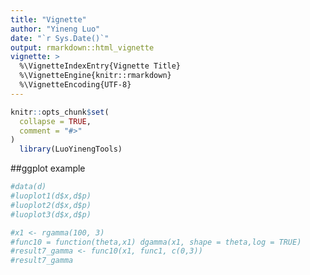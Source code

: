 ```yaml
---
title: "Vignette"
author: "Yineng Luo"
date: "`r Sys.Date()`"
output: rmarkdown::html_vignette
vignette: >
  %\VignetteIndexEntry{Vignette Title}
  %\VignetteEngine{knitr::rmarkdown}
  %\VignetteEncoding{UTF-8}
---
```


```r
knitr::opts_chunk$set(
  collapse = TRUE,
  comment = "#>"
)
  library(LuoYinengTools)
```

##ggplot example
```r
#data(d)
#luoplot1(d$x,d$p)
#luoplot2(d$x,d$p)
#luoplot3(d$x,d$p)
```


```r
#x1 <- rgamma(100, 3)
#func10 = function(theta,x1) dgamma(x1, shape = theta,log = TRUE)
#result7_gamma <- func10(x1, func1, c(0,3))
#result7_gamma

```


